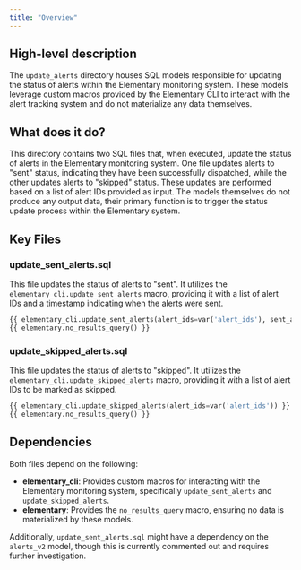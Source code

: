 ```yaml
---
title: "Overview"
---
```


## High-level description
The `update_alerts` directory houses SQL models responsible for updating the status of alerts within the Elementary monitoring system. These models leverage custom macros provided by the Elementary CLI to interact with the alert tracking system and do not materialize any data themselves.

## What does it do?
This directory contains two SQL files that, when executed, update the status of alerts in the Elementary monitoring system. One file updates alerts to "sent" status, indicating they have been successfully dispatched, while the other updates alerts to "skipped" status. These updates are performed based on a list of alert IDs provided as input. The models themselves do not produce any output data, their primary function is to trigger the status update process within the Elementary system.

## Key Files

### update_sent_alerts.sql
This file updates the status of alerts to "sent". It utilizes the `elementary_cli.update_sent_alerts` macro, providing it with a list of alert IDs and a timestamp indicating when the alerts were sent.

```sql
{{ elementary_cli.update_sent_alerts(alert_ids=var('alert_ids'), sent_at=var('sent_at')) }}
{{ elementary.no_results_query() }}
```

### update_skipped_alerts.sql
This file updates the status of alerts to "skipped". It utilizes the `elementary_cli.update_skipped_alerts` macro, providing it with a list of alert IDs to be marked as skipped.

```sql
{{ elementary_cli.update_skipped_alerts(alert_ids=var('alert_ids')) }}
{{ elementary.no_results_query() }}
```

## Dependencies

Both files depend on the following:

- **elementary_cli**: Provides custom macros for interacting with the Elementary monitoring system, specifically `update_sent_alerts` and `update_skipped_alerts`.
- **elementary**: Provides the `no_results_query` macro, ensuring no data is materialized by these models.

Additionally, `update_sent_alerts.sql` might have a dependency on the `alerts_v2` model, though this is currently commented out and requires further investigation.
